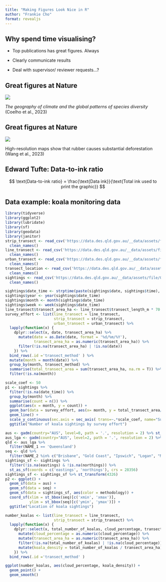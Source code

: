 ```yaml
---
title: "Making Figures Look Nice in R"
author: "Frankie Cho"
format: revealjs
---
```


## Why spend time visualising?

-   Top publications has great figures. Always

-   Clearly communicate results

-   Deal with supervisor/ reviewer requests...?

## Great figures at Nature

![](https://media.springernature.com/full/springer-static/image/art%3A10.1038%2Fs41586-023-06577-5/MediaObjects/41586_2023_6577_Fig1_HTML.png)

*The geography of climate and the global patterns of species diversity* (Coelho et al., 2023)

## Great figures at Nature

![](https://media.springernature.com/full/springer-static/image/art%3A10.1038%2Fs41586-023-06642-z/MediaObjects/41586_2023_6642_Fig1_HTML.png)

High-resolution maps show that rubber causes substantial deforestation (Wang et al., 2023)

## Edward Tufte: Data-to-ink ratio

$$ \text{Data-to-ink ratio} = \frac{\text{Data ink}}{\text{Total ink used to print the graphic}} $$

## Data example: koala monitoring data

```r
library(tidyverse)
library(ggplot2)
library(lubridate)
library(sf)
library(geodata)
library(janitor)
strip_transect <- read_csv('https://data.des.qld.gov.au/__data/assets/file/0020/83513/koala-survey-strip-transect-data.csv',show_col_types = FALSE) %>%
  clean_names()
line_transect <- read_csv('https://data.des.qld.gov.au/__data/assets/file/0018/83511/koala-survey-line-transect-data.csv',show_col_types = FALSE) %>%
  clean_names()
urban_transect <- read_csv('https://data.des.qld.gov.au/__data/assets/file/0022/83515/koala-survey-urban-data.csv',show_col_types = FALSE) %>%
  clean_names()
transect_location <- read_csv('https://data.des.qld.gov.au/__data/assets/file/0021/83514/koala-survey-transect-location-data.csv',show_col_types = FALSE) %>%
  clean_names()
sightings <- read_csv('https://data.des.qld.gov.au/__data/assets/file/0019/83512/koala-survey-sightings-data.csv',show_col_types = FALSE) %>%
  clean_names()
```
```r
sightings$date_time <- strptime(paste(sightings$date, sightings$time), "%d/%m/%Y %H:%M:%S") %>% as.POSIXlt()
sightings$year <- year(sightings$date_time)
sightings$month <- month(sightings$date_time)
sightings$week <- week(sightings$date_time)
line_transect$transect_area_ha <- line_transect$transect_length_m * 70 * 0.0001
survey_effort <- list(line_transect = line_transect, 
                      strip_transect = strip_transect, 
                      urban_transect = urban_transect) %>%
  lapply(function(x) {
    dplyr::select(x, date, transect_area_ha) %>%
      mutate(date = as.Date(date, format = '%d/%m/%Y'),
             transect_area_ha = as.numeric(transect_area_ha)) %>%
      filter(!is.na(transect_area_ha) | !is.na(date))
    }) %>%
  bind_rows(.id ='transect_method' ) %>%
  mutate(month = month(date)) %>%
  group_by(month, transect_method) %>%
  summarise(total_transect_area = sum(transect_area_ha, na.rm = T)) %>%
  filter(!is.na(month))
```
```r
scale_coef <- 50
p1 <- sightings %>%
  filter(!is.na(date_time)) %>%
  group_by(month) %>%
  summarise(count = n()) %>%
  ggplot(aes(x = month, y = count)) +
  geom_bar(data = survey_effort, aes(x= month, y = total_transect_area/scale_coef, fill = transect_method), stat = 'identity') +
  geom_line() +
  scale_y_continuous(sec.axis = sec_axis( trans=~.*scale_coef, name="Surveyed area")) +
  ggtitle("Number of koala sightings by survey effort")
```

```r
aus <- gadm(country="AUS", level=0, path = '.', resolution = 2) %>% st_as_sf()
aus_lga <- gadm(country="AUS", level=2, path = '.', resolution = 2) %>% st_as_sf()
qld <- aus_lga %>%
  filter(NAME_1 == 'Queensland') 
seq <- qld %>%
  filter(NAME_2 %in% c("Brisbane", "Gold Coast", "Ipswich", "Logan", "Moreton Bay", "Redland", "Sunshine Coast"))
sightings_sf <- sightings %>%
  filter(!is.na(eastings) & !is.na(northings)) %>%
  st_as_sf(coords = c('eastings', 'northings'), crs = 28356)
sightings_sf <- sightings_sf %>% st_transform(4326)
p2 <- ggplot() +
  geom_sf(data = aus) +
  geom_sf(data = seq) +
  geom_sf(data = sightings_sf, aes(color = methodology)) +
  coord_sf(xlim = st_bbox(seq)[c('xmin', 'xmax')],
           ylim = st_bbox(seq)[c('ymin', 'ymax')]) +
  ggtitle("Location of koala sightings")
```

```r
number_koalas <- list(line_transect = line_transect, 
                      strip_transect = strip_transect) %>%
  lapply(function(x) {
    dplyr::select(x, total_number_of_koalas, cloud_percentage, transect_area_ha) %>%
      mutate(cloud_percentage = as.numeric(cloud_percentage)) %>%
      mutate(transect_area_ha = as.numeric(transect_area_ha)) %>%
      filter(!is.na(total_number_of_koalas) | !is.na(cloud_percentage)) %>%
      mutate(koala_density = total_number_of_koalas / transect_area_ha)
    }) %>%
  bind_rows(.id ='transect_method' )

ggplot(number_koalas, aes(cloud_percentage, koala_density)) +
  geom_point() +
  geom_smooth()
```
